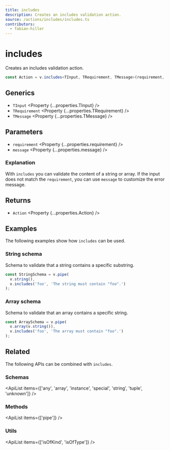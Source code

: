 ```yaml
---
title: includes
description: Creates an includes validation action.
source: /actions/includes/includes.ts
contributors:
  - fabian-hiller
---
```



# includes

Creates an includes validation action.

```ts
const Action = v.includes<TInput, TRequirement, TMessage>(requirement, message);
```

## Generics

- `TInput` <Property {...properties.TInput} />
- `TRequirement` <Property {...properties.TRequirement} />
- `TMessage` <Property {...properties.TMessage} />

## Parameters

- `requirement` <Property {...properties.requirement} />
- `message` <Property {...properties.message} />

### Explanation

With `includes` you can validate the content of a string or array. If the input does not match the `requirement`, you can use `message` to customize the error message.

## Returns

- `Action` <Property {...properties.Action} />

## Examples

The following examples show how `includes` can be used.

### String schema

Schema to validate that a string contains a specific substring.

```ts
const StringSchema = v.pipe(
  v.string(),
  v.includes('foo', 'The string must contain "foo".')
);
```

### Array schema

Schema to validate that an array contains a specific string.

```ts
const ArraySchema = v.pipe(
  v.array(v.string()),
  v.includes('foo', 'The array must contain "foo".')
);
```

## Related

The following APIs can be combined with `includes`.

### Schemas

<ApiList
  items={['any', 'array', 'instance', 'special', 'string', 'tuple', 'unknown']}
/>

### Methods

<ApiList items={['pipe']} />

### Utils

<ApiList items={['isOfKind', 'isOfType']} />
